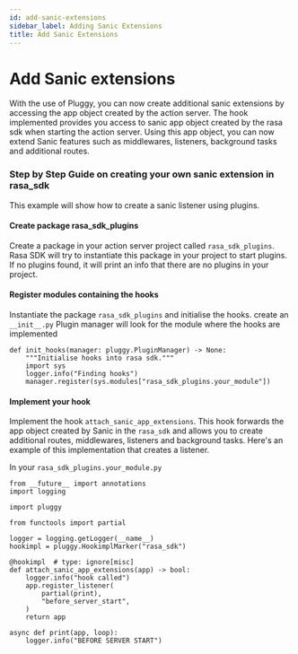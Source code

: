 ```yaml
---
id: add-sanic-extensions
sidebar_label: Adding Sanic Extensions
title: Add Sanic Extensions
---
```


# Add Sanic extensions
With the use of Pluggy, you can now create additional sanic extensions by accessing the app object created by the action server. The hook implemented provides you access 
to sanic app object created by the rasa sdk when starting the action server. Using this app object, you can now extend Sanic features such as middlewares, listeners, background tasks
and additional routes.

### Step by Step Guide on creating your own sanic extension in rasa_sdk
This example will show how to create a sanic listener using plugins.

#### Create package rasa_sdk_plugins
Create a package in your action server project called `rasa_sdk_plugins`. Rasa SDK will try to instantiate this package in your project to start plugins.
If no plugins found, it will print an info that there are no plugins in your project.

#### Register modules containing the hooks
Instantiate the package `rasa_sdk_plugins` and initialise the hooks. create an `__init__.py` Plugin manager will look for the module where the hooks are implemented

```
def init_hooks(manager: pluggy.PluginManager) -> None:
    """Initialise hooks into rasa sdk."""
    import sys
    logger.info("Finding hooks")
    manager.register(sys.modules["rasa_sdk_plugins.your_module"])
```
#### Implement your hook
Implement the hook `attach_sanic_app_extensions`. This hook forwards the app object created by Sanic in the `rasa_sdk` and allows you to create additional routes, middlewares, listeners and background tasks. Here's an example of this implementation that creates a listener.

In your `rasa_sdk_plugins.your_module.py`

```
from __future__ import annotations
import logging

import pluggy

from functools import partial

logger = logging.getLogger(__name__)
hookimpl = pluggy.HookimplMarker("rasa_sdk")

@hookimpl  # type: ignore[misc]
def attach_sanic_app_extensions(app) -> bool:
    logger.info("hook called")
    app.register_listener(
        partial(print),
        "before_server_start",
    )
    return app

async def print(app, loop):
    logger.info("BEFORE SERVER START")
```
